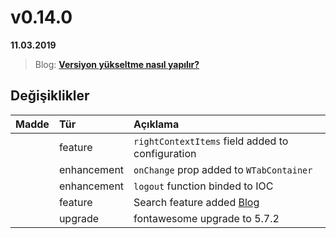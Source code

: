 
# v0.14.0

**11.03.2019**

> Blog: [__Versiyon yükseltme nasıl yapılır?__](/blog/how-to-version-upgrade)

## Değişiklikler

| Madde             | Tür           | Açıklama                                                                                          |
|:------------------|:--------------|:--------------------------------------------------------------------------------------------------|
|                   | feature       | `rightContextItems` field added to configuration                                                  |
| <Issue no={45}/>  | enhancement   | `onChange` prop added to `WTabContainer`                                                          |
|                   | enhancement   | `logout` function binded to IOC                                                                   |
|                   | feature       | Search feature added [Blog](/blog/search-provider)                                                |
|                   | upgrade       | fontawesome upgrade to 5.7.2                                                                      |

<br/>
<br/>